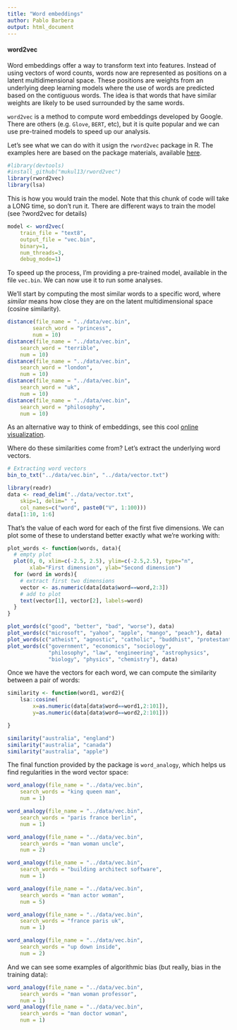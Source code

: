 ```yaml
---
title: "Word embeddings"
author: Pablo Barbera
output: html_document
---
```


#### word2vec

Word embeddings offer a way to transform text into features. Instead of using vectors of word counts, words now are represented as positions on a latent multidimensional space. These positions are weights from an underlying deep learning models where the use of words are predicted based on the contiguous words. The idea is that words that have similar weights are likely to be used surrounded by the same words. 

`word2vec` is a method to compute word embeddings developed by Google. There are others (e.g. `Glove`, `BERT`, etc), but it is quite popular and we can use pre-trained models to speed up our analysis.

Let's see what we can do with it usign the `rword2vec` package in R. The examples here are based on the package materials, available [here](https://github.com/mukul13/rword2vec).

```r
#library(devtools)
#install_github("mukul13/rword2vec")
library(rword2vec)
library(lsa)
```

This is how you would train the model. Note that this chunk of code will take a LONG time, so don't run it. There are different ways to train the model (see ?word2vec for details)

```r
model <- word2vec(
	train_file = "text8",
	output_file = "vec.bin",
	binary=1,
	num_threads=3,
	debug_mode=1)
```

To speed up the process, I'm providing a pre-trained model, available in the file `vec.bin`. We can now use it to run some analyses.

We'll start by computing the most similar words to a specific word, where _similar_ means how close they are on the latent multidimensional space (cosine similarity).

```r
distance(file_name = "../data/vec.bin",
		search_word = "princess",
		num = 10)
distance(file_name = "../data/vec.bin",
	search_word = "terrible",
	num = 10)
distance(file_name = "../data/vec.bin",
	search_word = "london",
	num = 10)
distance(file_name = "../data/vec.bin",
	search_word = "uk",
	num = 10)
distance(file_name = "../data/vec.bin",
	search_word = "philosophy",
	num = 10)
```

As an alternative way to think of embeddings, see this cool [online visualization](https://github.com/anvaka/word2vec-graph).

Where do these similarities come from? Let's extract the underlying word vectors.

```r
# Extracting word vectors
bin_to_txt("../data/vec.bin", "../data/vector.txt")

library(readr)
data <- read_delim("../data/vector.txt", 
	skip=1, delim=" ",
	col_names=c("word", paste0("V", 1:100)))
data[1:10, 1:6]
```

That's the value of each word for each of the first five dimensions. We can plot some of these to understand better exactly what we're working with:

```r
plot_words <- function(words, data){
  # empty plot
  plot(0, 0, xlim=c(-2.5, 2.5), ylim=c(-2.5,2.5), type="n",
       xlab="First dimension", ylab="Second dimension")
  for (word in words){
    # extract first two dimensions
    vector <- as.numeric(data[data$word==word,2:3])
    # add to plot
    text(vector[1], vector[2], labels=word)
  }
}

plot_words(c("good", "better", "bad", "worse"), data)
plot_words(c("microsoft", "yahoo", "apple", "mango", "peach"), data)
plot_words(c("atheist", "agnostic", "catholic", "buddhist", "protestant", "christian"), data)
plot_words(c("government", "economics", "sociology", 
             "philosophy", "law", "engineering", "astrophysics",
             "biology", "physics", "chemistry"), data)

```

Once we have the vectors for each word, we can compute the similarity between a pair of words:

```r
similarity <- function(word1, word2){
	lsa::cosine(
		x=as.numeric(data[data$word==word1,2:101]),
		y=as.numeric(data[data$word==word2,2:101]))

}

similarity("australia", "england")
similarity("australia", "canada")
similarity("australia", "apple")
```

The final function provided by the package is `word_analogy`, which helps us find regularities in the word vector space:

```r
word_analogy(file_name = "../data/vec.bin",
	search_words = "king queen man",
	num = 1)

word_analogy(file_name = "../data/vec.bin",
	search_words = "paris france berlin",
	num = 1)

word_analogy(file_name = "../data/vec.bin",
	search_words = "man woman uncle",
	num = 2)

word_analogy(file_name = "../data/vec.bin",
	search_words = "building architect software",
	num = 1)

word_analogy(file_name = "../data/vec.bin",
	search_words = "man actor woman",
	num = 5)

word_analogy(file_name = "../data/vec.bin",
	search_words = "france paris uk",
	num = 1)

word_analogy(file_name = "../data/vec.bin",
	search_words = "up down inside",
	num = 2)

```

And we can see some examples of algorithmic bias (but really, bias in the training data):

```r
word_analogy(file_name = "../data/vec.bin",
	search_words = "man woman professor",
	num = 1)
word_analogy(file_name = "../data/vec.bin",
	search_words = "man doctor woman",
	num = 1)
```

